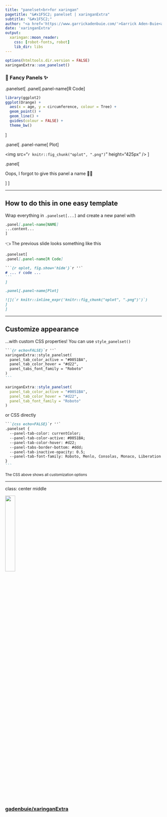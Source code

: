 ```yaml
---
title: "panelset<br>for xaringan"
pagetitle: "&#x1F5C2; panelset | xaringanExtra"
subtitle: "&#x1F5C2;"
author: "<a href='https://www.garrickadenbuie.com/'>Garrick Aden-Buie<a>"
date: 'xaringanExtra'
output:
  xaringan::moon_reader:
    css: [robot-fonts, robot]
    lib_dir: libs
---
```


```r
options(htmltools.dir.version = FALSE)
xaringanExtra::use_panelset()
```

### &#x1F456; Fancy Panels &#x2728;

.panelset[
.panel[.panel-name[R Code]

```r
library(ggplot2)
ggplot(Orange) +
  aes(x = age, y = circumference, colour = Tree) +
  geom_point() +
  geom_line() +
  guides(colour = FALSE) +
  theme_bw()
```
]

.panel[
.panel-name[
Plot
]

<img src="`r knitr::fig_chunk("oplot", ".png")`" height="425px" />
]

.panel[

Oops, I forgot to give this panel a name &#x1F937;&#x200D;&#x2642;&#xFE0F;

]
]

---

## How to do this in one easy template

Wrap everything in `.panelset[...]` and create a new panel with

```markdown
.panel[.panel-name[NAME]
...content...
]
```

&#x1F448; The previous slide looks something like this

````markdown
.panelset[
.panel[.panel-name[R Code]

```{r oplot, fig.show='hide'}`r ''`
# ... r code ...
```
]

.panel[.panel-name[Plot]

![](`r knitr::inline_expr('knitr::fig_chunk("oplot", ".png")')`)
]
]
````

---

## Customize appearance 

...with custom CSS properties! 
You can use `style_panelset()`

````markdown
```{r echo=FALSE}`r ''`
xaringanExtra::style_panelset(
  panel_tab_color_active = "#0051BA",
  panel_tab_color_hover = "#d22",
  panel_tabs_font_family = "Roboto"
)
```
````

```r
xaringanExtra::style_panelset(
  panel_tab_color_active = "#0051BA",
  panel_tab_color_hover = "#d22",
  panel_tab_font_family = "Roboto"
)
```

or CSS directly

````markdown
```{css echo=FALSE}`r ''`
.panelset {
  --panel-tab-color: currentColor;
  --panel-tab-color-active: #0051BA;
  --panel-tab-color-hover: #d22;
  --panel-tabs-border-bottom: #ddd;
  --panel-tab-inactive-opacity: 0.5;
  --panel-tab-font-family: Roboto, Menlo, Consolas, Monaco, Liberation Mono, Lucida Console, monospace;\
}
```
````

<sup>The CSS above shows all customization options</sup>

---
class: center middle

<img src="https://github.githubassets.com/images/modules/logos_page/GitHub-Mark.png" width="25%" />

### [gadenbuie/xaringanExtra](https://github.com/gadenbuie/xaringanExtra)

